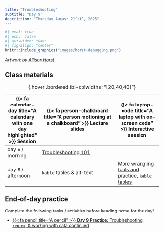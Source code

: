 ```yaml
---
title: "Troubleshooting"
subtitle: "Day 9"
description: "Thursday August 21^st^, 2025"
---
```


```r
#| eval: true
#| echo: false
#| out-width: "80%"
#| fig-align: "center"
knitr::include_graphics("images/horst-debugging.png")
```

:::{.gray-text .center-text}
*Artwork by [Allison Horst](https://allisonhorst.com/)*
:::

<!-- ## Pre-class prep -->

<!-- No pre-class prep before our first day of class! -->

## Class materials

| {{< fa calendar-day title="A calendary with one day highlighted" >}} Session  | {{< fa person-chalkboard title="A person motioning at a chalkboard" >}} Lecture slides  |  {{< fa laptop-code title="A laptop with on-screen code" >}} Interactive session |
|-------------------|-----------------------------------------------------------------------------------------------------------------------------------------------------|----------------------------------------------------------------------------------|
| day 9 / morning   | [Troubleshooting 101](https://docs.google.com/presentation/d/174_oWnENwYmMW3KcIv3CFBZVWRkfXNe5b8-z4vgTm6o/present?usp=sharing){target="_blank"} | |
| day 9 / afternoon | `kable` tables & alt-text | [More wrangling tools and practice, `kable` tables](interactive-sessions/interactive-session-9.qmd){target="_blank"} |
: {.hover .bordered tbl-colwidths="[20,40,40]"} 

## End-of-day practice

Complete the following tasks / activities before heading home for the day!

- [{{< fa pencil title="A pencil" >}} **Day 9 Practice:** Troubleshooting, `reprex`, & working with data continued](eod-practice/eod-day9.qmd){target="_blank"}


